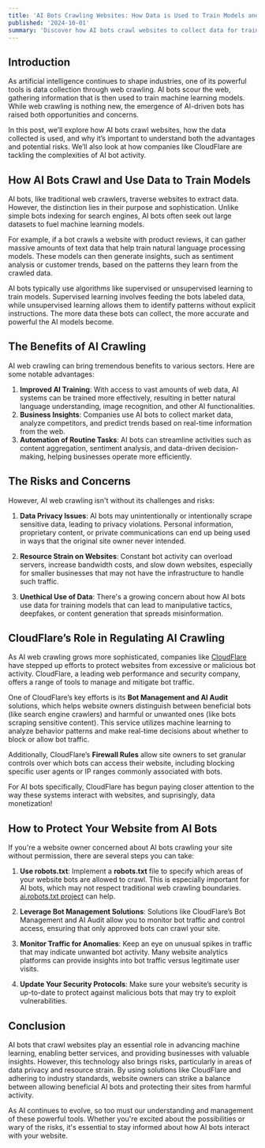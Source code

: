```yaml
---
title: 'AI Bots Crawling Websites: How Data is Used to Train Models and What It Means for the Web'
published: '2024-10-01'
summary: 'Discover how AI bots crawl websites to collect data for training machine learning models, the benefits and risks involved, and how CloudFlare is helping to regulate AI bot activity. Learn how to protect your site from unwanted bot traffic'
---
```


## Introduction

As artificial intelligence continues to shape industries, one of its powerful tools is data collection through web crawling. AI bots scour the web, gathering information that is then used to train machine learning models. While web crawling is nothing new, the emergence of AI-driven bots has raised both opportunities and concerns.

In this post, we’ll explore how AI bots crawl websites, how the data collected is used, and why it’s important to understand both the advantages and potential risks. We’ll also look at how companies like CloudFlare are tackling the complexities of AI bot activity.

## How AI Bots Crawl and Use Data to Train Models

AI bots, like traditional web crawlers, traverse websites to extract data. However, the distinction lies in their purpose and sophistication. Unlike simple bots indexing for search engines, AI bots often seek out large datasets to fuel machine learning models.

For example, if a bot crawls a website with product reviews, it can gather massive amounts of text data that help train natural language processing models. These models can then generate insights, such as sentiment analysis or customer trends, based on the patterns they learn from the crawled data.

AI bots typically use algorithms like supervised or unsupervised learning to train models. Supervised learning involves feeding the bots labeled data, while unsupervised learning allows them to identify patterns without explicit instructions. The more data these bots can collect, the more accurate and powerful the AI models become.

## **The Benefits of AI Crawling**

AI web crawling can bring tremendous benefits to various sectors. Here are some notable advantages:

1. **Improved AI Training**: With access to vast amounts of web data, AI systems can be trained more effectively, resulting in better natural language understanding, image recognition, and other AI functionalities.
2. **Business Insights**: Companies use AI bots to collect market data, analyze competitors, and predict trends based on real-time information from the web.
3. **Automation of Routine Tasks**: AI bots can streamline activities such as content aggregation, sentiment analysis, and data-driven decision-making, helping businesses operate more efficiently.

## **The Risks and Concerns**

However, AI web crawling isn't without its challenges and risks:

1. **Data Privacy Issues**: AI bots may unintentionally or intentionally scrape sensitive data, leading to privacy violations. Personal information, proprietary content, or private communications can end up being used in ways that the original site owner never intended.

2. **Resource Strain on Websites**: Constant bot activity can overload servers, increase bandwidth costs, and slow down websites, especially for smaller businesses that may not have the infrastructure to handle such traffic.

3. **Unethical Use of Data**: There's a growing concern about how AI bots use data for training models that can lead to manipulative tactics, deepfakes, or content generation that spreads misinformation.

## CloudFlare’s Role in Regulating AI Crawling

As AI web crawling grows more sophisticated, companies like [CloudFlare](https://www.cloudflare.com) have stepped up efforts to protect websites from excessive or malicious bot activity. CloudFlare, a leading web performance and security company, offers a range of tools to manage and mitigate bot traffic.

One of CloudFlare’s key efforts is its **Bot Management and AI Audit** solutions, which helps website owners distinguish between beneficial bots (like search engine crawlers) and harmful or unwanted ones (like bots scraping sensitive content). This service utilizes machine learning to analyze behavior patterns and make real-time decisions about whether to block or allow bot traffic.

Additionally, CloudFlare’s **Firewall Rules** allow site owners to set granular controls over which bots can access their website, including blocking specific user agents or IP ranges commonly associated with bots.

For AI bots specifically, CloudFlare has begun paying closer attention to the way these systems interact with websites, and suprisingly, data monetization!

## How to Protect Your Website from AI Bots

If you're a website owner concerned about AI bots crawling your site without permission, there are several steps you can take:

1. **Use robots.txt**: Implement a **robots.txt** file to specify which areas of your website bots are allowed to crawl. This is especially important for AI bots, which may not respect traditional web crawling boundaries. [ai.robots.txt project](https://github.com/ai-robots-txt/ai.robots.txt) can help.
2. **Leverage Bot Management Solutions**: Solutions like CloudFlare’s Bot Management and AI Audit allow you to monitor bot traffic and control access, ensuring that only approved bots can crawl your site.

3. **Monitor Traffic for Anomalies**: Keep an eye on unusual spikes in traffic that may indicate unwanted bot activity. Many website analytics platforms can provide insights into bot traffic versus legitimate user visits.

4. **Update Your Security Protocols**: Make sure your website’s security is up-to-date to protect against malicious bots that may try to exploit vulnerabilities.

## Conclusion

AI bots that crawl websites play an essential role in advancing machine learning, enabling better services, and providing businesses with valuable insights. However, this technology also brings risks, particularly in areas of data privacy and resource strain. By using solutions like CloudFlare and adhering to industry standards, website owners can strike a balance between allowing beneficial AI bots and protecting their sites from harmful activity.

As AI continues to evolve, so too must our understanding and management of these powerful tools. Whether you're excited about the possibilities or wary of the risks, it's essential to stay informed about how AI bots interact with your website.
